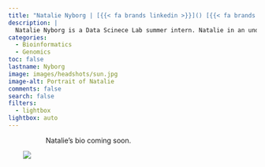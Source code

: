 ```yaml
---
title: "Natalie Nyborg | [{{< fa brands linkedin >}}]() [{{< fa brands github >}}](https://github.com/) [{{< fa envelope >}}](mailto:)"
description: |
  Natalie Nyborg is a Data Scinece Lab summer intern. Natalie in an undergraduate Bioinformatics major at Brigham Young University.
categories:
  - Bioinformatics
  - Genomics
toc: false
lastname: Nyborg
image: images/headshots/sun.jpg
image-alt: Portrait of Natalie
comments: false
search: false
filters:
  - lightbox
lightbox: auto
---
```

::: {.content-container}
::: {.header-block}

<div>
  <div style="float: left; position: relative; top: 0px; padding: 30px;">
  ![](images/headshots/natalie_nyborg_headshot.jpg)
  </div>

Natalie's bio coming soon.
</div>
:::
:::

